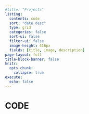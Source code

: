 ```yaml
---
#title: "Projects"
listing:
  contents: code
  sort: "date desc"
  type: grid
  categories: false
  sort-ui: false
  filter-ui: false
  image-height: 416px
  fields: [title, image, description]
page-layout: full
title-block-banner: false
knitr:
  opts_chunk: 
    collapse: true
execute: 
  echo: false
---
```


# CODE

<!-- [![](https://github-readme-stats.vercel.app/api?username=belisards&show_icons=true&theme:transparent)](https://github.com/belisards) -->